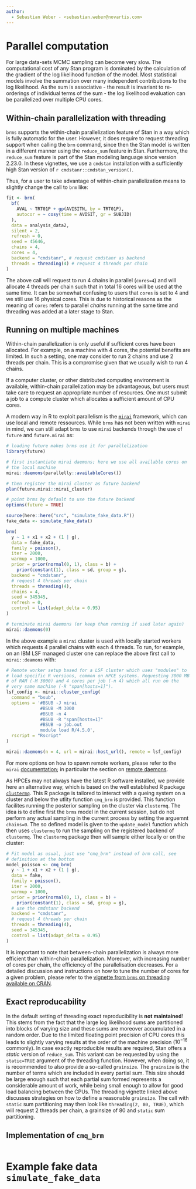 ```yaml
---
author:
  - Sebastian Weber - <sebastian.weber@novartis.com>
---
```


# Parallel computation {#sec-parallel}

For large data-sets MCMC sampling can become very slow. The
computational cost of any Stan program is dominated by the calculation
of the gradient of the log likelihood function of the model. Most
statistical models involve the summation over many independent
contributions to the log likelihood. As the sum is associative - the
result is invariant to re-orderings of individual terms of the sum -
the log likelihood evaluation can be parallelized over multiple CPU
cores.

## Within-chain parallelization with threading {#sec-parallel-threading}

`brms` supports the within-chain parallelization feature of Stan in a
way which is fully automatic for the user. However, it does require to
request threading support when calling the `brm` command, since then
the Stan model is written in a different manner using the `reduce_sum`
feature in Stan. Furthermore, the `reduce_sum` feature is part of the
Stan modeling language since version 2.23.0. In these vignettes,
we use a `cmdstan` installation with a sufficiently high Stan version of
`r cmdstanr::cmdstan_version()`.

Thus, for a user to take advantage of within-chain parallelization
means to slightly change the call to `brm` like:

```r
fit <- brm(
  bf(
    AVAL ~ TRT01P + gp(AVISITN, by = TRT01P),
    autocor = ~ cosy(time = AVISIT, gr = SUBJID)
  ),
  data = analysis_data2,
  silent = 2,
  refresh = 0,
  seed = 45646,
  chains = 4,
  cores = 4,
  backend = "cmdstanr", # request cmdstanr as backend
  threads = threading(4) # request 4 threads per chain
)
```

The above call will request to run 4 chains in parallel (`cores=4`)
and will allocate 4 threads per chain such that in total 16 cores will
be used at the same time. It can be somewhat confusing to users that
`cores` is set to 4 and we still use 16 physical cores. This is due to
historical reasons as the meaning of `cores` refers to parallel
*chains* running at the same time and threading was added at a later
stage to Stan.

## Running on multiple machines {#sec-parallel-remote}



::: {.content-visible when-profile="public"}

Within-chain parallelization is only useful if sufficient cores have
been allocated. For example, on a machine with 4 cores, the potential
benefits are limited. In such a setting, one may consider to run 2
chains and use 2 threads per chain. This is a compromise given that we
usually wish to run 4 chains.

If a computer cluster, or other distributed computing environment is
available, within-chain parallelization may be advantageous, but
users must take care to request an appropriate number of resources. 
One must submit a job to a compute cluster which allocates a sufficient 
amount of CPU cores.

:::

A modern way in R to exploit parallelism is the
[`mirai`](https://mirai.r-lib.org) framework, which can use local and
remote ressources. While `brms` has not been written with `mirai` in
mind, we can still adapt `brms` to use `mirai` backends through the
use of `future` and `future.mirai` as:


```r
# loading future makes brms use it for parallelization
library(future)

# first instantiate mirai daemons; here we use all available cores on
# the local machine
mirai::daemons(parallelly::availableCores())

# then register the mirai cluster as future backend
plan(future.mirai::mirai_cluster)

# point brms by default to use the future backend
options(future = TRUE)

source(here::here("src", "simulate_fake_data.R"))
fake_data <- simulate_fake_data()

brm(
  y ~ 1 + x1 + x2 + (1 | g),
  data = fake_data,
  family = poisson(),
  iter = 2000,
  warmup = 1000,
  prior = prior(normal(0, 1), class = b) +
    prior(constant(1), class = sd, group = g),
  backend = "cmdstanr",
  # request 4 threads per chain
  threads = threading(4),
  chains = 4,
  seed = 345345,
  refresh = 0,
  control = list(adapt_delta = 0.95)
)

# terminate mirai daemons (or keep them running if used later again)
mirai::daemons(0)
```

In the above example a `mirai` cluster is used with locally started
workers which requests 4 parallel chains with each 4 threads. To run,
for example, on an IBM LSF managed cluster one can replace the above
first call to `mirai::deamons` with:

```r
# Remote worker setup based for a LSF cluster which uses "modules" to
# load specific R versions, common on HPCE systems. Requesting 3000 MB
# of RAM (-M 3000) and 4 cores per job (-n 4) which all run on the
# very same machine (-R "span[hosts=1]").
lsf_config <- mirai::cluster_config(
  command = "bsub",
  options = '#BSUB -J mirai
             #BSUB -M 3000
             #BSUB -n 4
             #BSUB -R "span[hosts=1]"
             #BSUB -o job.out
             module load R/4.5.0',
  rscript = "Rscript"
)

mirai::daemons(n = 4, url = mirai::host_url(), remote = lsf_config)
```

For more options on how to spawn remote workers, please refer to the
`mirai` [documentation](https://mirai.r-lib.org); in particular the
section on [remote
daemons](https://mirai.r-lib.org/articles/mirai.html#remote-daemons).

As HPCEs may not always have the latest R software installed, we
provide here an alternative way, which is based on the well
established R package
[`clustermq`](https://mschubert.github.io/clustermq/). This R package
is tailored to interact with a queing system on a cluster and below
the utlity function `cmq_brm` is provided. This function facilites
running the posterior sampling on the cluster via `clustermq`. The
idea is to define first the `brms` model in the current session, but
do not perform any actual sampling in the current process by setting
the arguemnt `chains=0`. The so defined model is given to the
`update_model` function which then uses `clustermq` to run the
sampling on the registered backend of `clustermq`. The `clustermq`
package then will sample either locally or on the cluster:

```r
# Fit model as usual, just use "cmq_brm" instead of brm call, see
# definition at the bottom
model_poisson <- cmq_brm(
  y ~ 1 + x1 + x2 + (1 | g),
  data = fake,
  family = poisson(),
  iter = 2000,
  warmup = 1000,
  prior = prior(normal(0, 1), class = b) +
    prior(constant(1), class = sd, group = g),
  # use the cmdstanr backend
  backend = "cmdstanr",
  # request 4 threads per chain
  threads = threading(4),
  seed = 345345,
  control = list(adapt_delta = 0.95)
)
```

It is important to note that between-chain parallelization is always
more efficient than within-chain parallelization. Moreover, with
increasing number of cores per chain, the efficiency of the
parallelisation decreases. For a detailed discussion and instructions
on how to tune the number of cores for a given problem, please refer
to the [vignette from `brms` on threading available on
CRAN](https://cran.r-project.org/web/packages/brms/vignettes/brms_threading.html).

## Exact reproducability

In the default setting of threading exact reproducibility is **not
maintained**! This stems from the fact that the large log likelihood
sums are partitioned into blocks of varying size and these sums are
moreover accumulated in a random order. Due to the limited floating
point precision of CPU cores this leads to slightly varying results at
the order of the machine precision ($10^{-16}$ commonly). In case
exactly reproducible results are required, Stan offers a *static*
version of `reduce_sum`. This variant can be requested by using the
`static=TRUE` argument of the threading function. However, when doing
so, it is recommended to also provide a so-called `grainsize`. The
`grainsize` is the number of terms which are included in every partial
sum. This size should be large enough such that each partial sum formed
represents a considerable amount of work, while being small enough to
allow for good load balancing between the CPUs. The threading vignette
linked above discusses strategies on how to define a reasonable
`grainsize`. The call with `static` sum partitioning may then look
like `threading(2, 80, TRUE)`, which will request 2 threads per chain,
a grainsize of $80$ and `static` sum partitioning.

## Implementation of `cmq_brm`

```r
```

# Example fake data `simulate_fake_data`

```r
```
